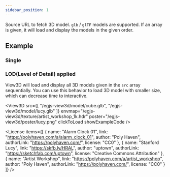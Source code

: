 ```yaml
---
sidebar_position: 1
---
```



<OptionDescriptor type="string | string[] | null" defaultVal="null" />

Source URL to fetch 3D model. `glb` / `glTF` models are supported.
If an array is given, it will load and display the models in the given order.

## Example
### Single
<View3D src="/egjs-view3d/model/draco/alarm.glb" envmap="/egjs-view3d/texture/artist_workshop_1k.hdr" showExampleCode />

### LOD(Level of Detail) applied
View3D will load and display all 3D models given in the `src` array sequentially.
You can use this behavior to load 3D model with smaller size, which can decrease time to interactive.

<View3D
  src={[
    "/egjs-view3d/model/cube.glb",
    "/egjs-view3d/model/lucy.glb"
  ]}
  envmap="/egjs-view3d/texture/artist_workshop_1k.hdr"
  poster="/egjs-view3d/poster/lucy.png"
  clickToLoad
  showExampleCode />

<License items={[
  {
    name: "Alarm Clock 01",
    link: "https://polyhaven.com/a/alarm_clock_01",
    author: "Poly Haven",
    authorLink: "https://polyhaven.com/",
    license: "CC0"
  },
  {
    name: "Stanford Lucy",
    link: "https://skfb.ly/HRAL",
    author: "uptown",
    authorLink: "https://sketchfab.com/uptown",
    license: "Creative Commons Attribution"
  },
  {
    name: "Artist Workshop",
    link: "https://polyhaven.com/a/artist_workshop",
    author: "Poly Haven",
    authorLink: "https://polyhaven.com/",
    license: "CC0"
  }
]} />
